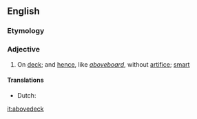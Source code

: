 ==English==

===Etymology===
{{compound|en|above|deck}}

===Adjective===
{{en-adj}}

# On [[deck]]; and [[hence]], like ''[[aboveboard]]'', without [[artifice]]; [[smart]]

====Translations====
{{trans-top|on deck}}
* Dutch: {{t|nl|bovendeks}}
{{trans-bottom}}

[[it:abovedeck]]
